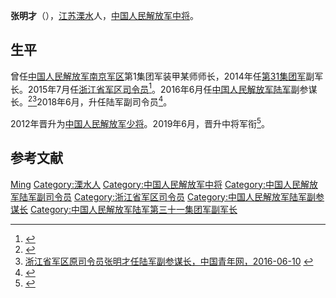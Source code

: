{{中国人民解放军将领
| name = 张明才
| image name = 
| width = 
| job = 
| period =
| birthname = 
| other_names = 
| foreign_names =
| english_names =
| Sex = 男
| date of birth =
| place of birth =
| date of death =  
| place of death = 
| nationality = {{PRC}}
| residence = 
| languages = 
| height = 
| weight = 
| party = {{CPC}}
| rank = [[File:PLAGF-0719-LTG.png|25px]][[中国人民解放军中将|中国人民解放军中将]]
| spouse = 
| relatives = 
| educate = 
| past = 
| work =
| award = 
| rankrecord= 
}}'''张明才'''（{{bd|1965年|5月||}}），[[江苏|江苏]][[溧水|溧水]]人，[[中国人民解放军中将|中国人民解放军中将]]。

==生平==
曾任[[中国人民解放军|中国人民解放军]][[南京军区|南京军区]]第1集团军装甲某师师长，2014年任[[第31集团军|第31集团军]]副军长。2015年7月任[[浙江省军区|浙江省军区]][[司令员|司令员]]<ref >{{cite web |url=http://news.ifeng.com/a/20150711/44148219_0.shtml |language= |title=张明才任浙江省军区司令员(简历) |publisher=凤凰资讯 |date=2015年7月11日 |accessdate= |archive-date=2022年3月31日 |archive-url=https://web.archive.org/web/20220331032312/https://news.ifeng.com/a/20150711/44148219_0.shtml }}</ref>。2016年6月任[[中国人民解放军陆军|中国人民解放军陆军]]副参谋长。<ref >{{cite web |url=http://news.163.com/16/0610/14/BP74J98O00014AED.html |language= |title=浙江省军区原司令员张明才出任陆军副参谋长 |publisher=澎湃新闻网 |date=2016-06-10 |accessdate= |archive-url=https://web.archive.org/web/20160913154227/http://news.163.com/16/0610/14/BP74J98O00014AED.html |archive-date=2016-09-13 |dead-url=yes }}</ref><ref>[http://news.youth.cn/sz/201606/t20160610_8105202.htm 浙江省军区原司令员张明才任陆军副参谋长，中国青年网，2016-06-10] {{webarchive|url=https://web.archive.org/web/20161018230252/http://news.youth.cn/sz/201606/t20160610_8105202.htm |date=2016-10-18 }}</ref>2018年6月，升任陆军副司令员<ref>{{cite web |author1=岳怀让 |title=张明才少将出任解放军陆军党委常委、副司令员 |url=https://www.thepaper.cn/newsDetail_forward_2200768 |website=澎湃新闻 |accessdate=2018-06-17 |date=2018-06-17 |archive-date=2020-11-04 |archive-url=https://web.archive.org/web/20201104125434/https://www.thepaper.cn/newsDetail_forward_2200768 |dead-url=no }}</ref>。

2012年晋升为[[中国人民解放军|中国人民解放军]][[少将|少将]]。2019年6月，晋升中将军衔<ref>{{Cite web |url = http://www.sohu.com/a/323653268_260616 |title = 陆军举行晋衔仪式：张明才等6位军官晋升中将军衔 |author =  |date = 2019-06-28 |publisher = 搜狐 |language =  |accessdate = 2019-06-28 |quote =  |archive-date = 2019-06-28 |archive-url = https://web.archive.org/web/20190628231057/http://www.sohu.com/a/323653268_260616 |dead-url = no }}</ref>。

== 参考文献 ==
{{reflist}}
{{中华人民共和国现役中将}}

{{DEFAULTSORT:Zhang张}}
[[Category:张姓|Ming]]
[[Category:溧水人|Category:溧水人]]
[[Category:中国人民解放军中将|Category:中国人民解放军中将]]
[[Category:中国人民解放军陆军副司令员|Category:中国人民解放军陆军副司令员]]
[[Category:浙江省军区司令员|Category:浙江省军区司令员]]
[[Category:中国人民解放军陆军副参谋长|Category:中国人民解放军陆军副参谋长]]
[[Category:中国人民解放军陆军第三十一集团军副军长|Category:中国人民解放军陆军第三十一集团军副军长]]